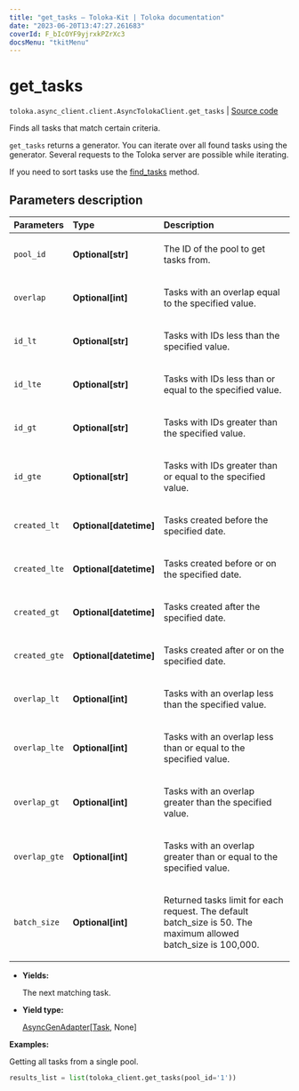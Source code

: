 ```yaml
---
title: "get_tasks — Toloka-Kit | Toloka documentation"
date: "2023-06-20T13:47:27.261683"
coverId: F_bIcOYF9yjrxkPZrXc3
docsMenu: "tkitMenu"
---
```


# get_tasks

`toloka.async_client.client.AsyncTolokaClient.get_tasks` | [Source code](https://github.com/Toloka/toloka-kit/blob/v1.2.0/src/client/__init__.py#L0)

Finds all tasks that match certain criteria.

`get_tasks` returns a generator. You can iterate over all found tasks using the generator. Several requests to the Toloka server are possible while iterating.

If you need to sort tasks use the [find_tasks](/docs/toloka-kit/reference/toloka.client.TolokaClient.find_tasks) method.

## Parameters description

| Parameters | Type | Description |
| :----------| :----| :-----------|
`pool_id`|**Optional\[str\]**|<p>The ID of the pool to get tasks from.</p>
`overlap`|**Optional\[int\]**|<p>Tasks with an overlap equal to the specified value.</p>
`id_lt`|**Optional\[str\]**|<p>Tasks with IDs less than the specified value.</p>
`id_lte`|**Optional\[str\]**|<p>Tasks with IDs less than or equal to the specified value.</p>
`id_gt`|**Optional\[str\]**|<p>Tasks with IDs greater than the specified value.</p>
`id_gte`|**Optional\[str\]**|<p>Tasks with IDs greater than or equal to the specified value.</p>
`created_lt`|**Optional\[datetime\]**|<p>Tasks created before the specified date.</p>
`created_lte`|**Optional\[datetime\]**|<p>Tasks created before or on the specified date.</p>
`created_gt`|**Optional\[datetime\]**|<p>Tasks created after the specified date.</p>
`created_gte`|**Optional\[datetime\]**|<p>Tasks created after or on the specified date.</p>
`overlap_lt`|**Optional\[int\]**|<p>Tasks with an overlap less than the specified value.</p>
`overlap_lte`|**Optional\[int\]**|<p>Tasks with an overlap less than or equal to the specified value.</p>
`overlap_gt`|**Optional\[int\]**|<p>Tasks with an overlap greater than the specified value.</p>
`overlap_gte`|**Optional\[int\]**|<p>Tasks with an overlap greater than or equal to the specified value.</p>
`batch_size`|**Optional\[int\]**|<p>Returned tasks limit for each request. The default batch_size is 50. The maximum allowed batch_size is 100,000.</p>

* **Yields:**

  The next matching task.

* **Yield type:**

  [AsyncGenAdapter](/docs/toloka-kit/reference/toloka.util.async_utils.AsyncGenAdapter)\[[Task](/docs/toloka-kit/reference/toloka.client.task.Task), None\]

**Examples:**

Getting all tasks from a single pool.

```python
results_list = list(toloka_client.get_tasks(pool_id='1'))
```